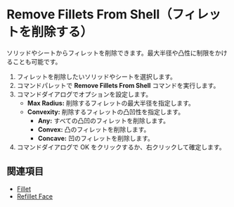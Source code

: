 
<Reference shortcut="" command="Remove Fillets From Shell" button="" />

# Remove Fillets From Shell（フィレットを削除する）

ソリッドやシートからフィレットを削除できます。最大半径や凸性に制限をかけることも可能です。

1. フィレットを削除したいソリッドやシートを選択します。
2. コマンドパレットで **Remove Fillets From Shell** コマンドを実行します。
3. コマンドダイアログでオプションを設定します。
    - **Max Radius:** 削除するフィレットの最大半径を指定します。
    - **Convexity:** 削除するフィレットの凸凹性を指定します。
        - **Any:** すべての凸凹のフィレットを削除します。
        - **Convex:** 凸のフィレットを削除します。
        - **Concave:** 凹のフィレットを削除します。
4. コマンドダイアログで OK をクリックするか、右クリックして確定します。

<VideoPlayer fileName="remove-fillets-from-shell"/>

## 関連項目
- [Fillet](./fillet)
- [Refillet Face](./refillet-face)